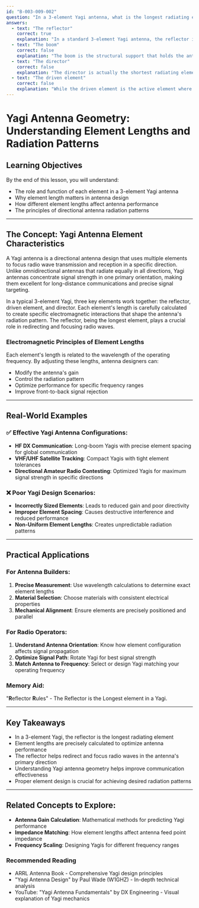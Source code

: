 ```yaml
---
id: "B-003-009-002"
question: "In a 3-element Yagi antenna, what is the longest radiating element?"
answers:
  - text: "The reflector"
    correct: true
    explanation: "In a standard 3-element Yagi antenna, the reflector is the longest radiating element. It is physically longer than both the driven element and the director, typically designed to be about 5% longer than the driven element's length. The reflector's additional length helps create a phase shift that improves the antenna's forward gain and directionality by reflecting radio waves forward, enhancing the antenna's performance in a specific direction."
  - text: "The boom"
    correct: false
    explanation: "The boom is the structural support that holds the antenna elements in place, not a radiating element itself. It is typically made of non-conductive material like aluminum or fiberglass and serves to mechanically position and align the antenna elements, but does not participate in signal transmission or reception."
  - text: "The director"
    correct: false
    explanation: "The director is actually the shortest radiating element in a 3-element Yagi antenna. It is positioned in front of the driven element and is designed to be slightly shorter than the driven element, helping to focus and shape the antenna's radiation pattern toward the forward direction."
  - text: "The driven element"
    correct: false
    explanation: "While the driven element is the active element where radio frequency energy is directly applied or received, it is not the longest element in a standard 3-element Yagi. It serves as the primary radiating element but is typically shorter than the reflector and longer than the director."
---
```


# Yagi Antenna Geometry: Understanding Element Lengths and Radiation Patterns

## Learning Objectives
By the end of this lesson, you will understand:
- The role and function of each element in a 3-element Yagi antenna
- Why element length matters in antenna design
- How different element lengths affect antenna performance
- The principles of directional antenna radiation patterns

---

## The Concept: Yagi Antenna Element Characteristics

A Yagi antenna is a directional antenna design that uses multiple elements to focus radio wave transmission and reception in a specific direction. Unlike omnidirectional antennas that radiate equally in all directions, Yagi antennas concentrate signal strength in one primary orientation, making them excellent for long-distance communications and precise signal targeting.

In a typical 3-element Yagi, three key elements work together: the reflector, driven element, and director. Each element's length is carefully calculated to create specific electromagnetic interactions that shape the antenna's radiation pattern. The reflector, being the longest element, plays a crucial role in redirecting and focusing radio waves.

### Electromagnetic Principles of Element Lengths

Each element's length is related to the wavelength of the operating frequency. By adjusting these lengths, antenna designers can:
- Modify the antenna's gain
- Control the radiation pattern
- Optimize performance for specific frequency ranges
- Improve front-to-back signal rejection

---

## Real-World Examples

### ✅ Effective Yagi Antenna Configurations:
- **HF DX Communication**: Long-boom Yagis with precise element spacing for global communication
- **VHF/UHF Satellite Tracking**: Compact Yagis with tight element tolerances
- **Directional Amateur Radio Contesting**: Optimized Yagis for maximum signal strength in specific directions

### ❌ Poor Yagi Design Scenarios:
- **Incorrectly Sized Elements**: Leads to reduced gain and poor directivity
- **Improper Element Spacing**: Causes destructive interference and reduced performance
- **Non-Uniform Element Lengths**: Creates unpredictable radiation patterns

---

## Practical Applications

### For Antenna Builders:
1. **Precise Measurement**: Use wavelength calculations to determine exact element lengths
2. **Material Selection**: Choose materials with consistent electrical properties
3. **Mechanical Alignment**: Ensure elements are precisely positioned and parallel

### For Radio Operators:
1. **Understand Antenna Orientation**: Know how element configuration affects signal propagation
2. **Optimize Signal Path**: Rotate Yagi for best signal strength
3. **Match Antenna to Frequency**: Select or design Yagi matching your operating frequency

### Memory Aid:
"**R**eflector **R**ules" - The Reflector is the Longest element in a Yagi.

---

## Key Takeaways

- In a 3-element Yagi, the reflector is the longest radiating element
- Element lengths are precisely calculated to optimize antenna performance
- The reflector helps redirect and focus radio waves in the antenna's primary direction
- Understanding Yagi antenna geometry helps improve communication effectiveness
- Proper element design is crucial for achieving desired radiation patterns

---

## Related Concepts to Explore:
- **Antenna Gain Calculation**: Mathematical methods for predicting Yagi performance
- **Impedance Matching**: How element lengths affect antenna feed point impedance
- **Frequency Scaling**: Designing Yagis for different frequency ranges

### Recommended Reading

- ARRL Antenna Book - Comprehensive Yagi design principles
- "Yagi Antenna Design" by Paul Wade (W1GHZ) - In-depth technical analysis
- YouTube: "Yagi Antenna Fundamentals" by DX Engineering - Visual explanation of Yagi mechanics